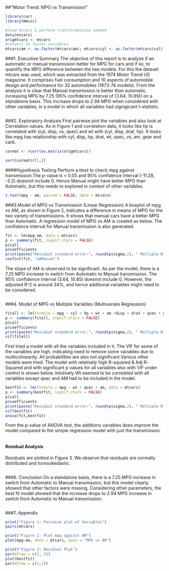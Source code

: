 ##"Motor Trend: MPG vs Transmission"
```r
library(car)
library(Hmisc)
```
```r
#load mtcars & perform transformations needed
data(mtcars)
origmtcars <- mtcars
#convert to factor variables
mtcars$am <- as.factor(mtcars$am); mtcars$cyl <- as.factor(mtcars$cyl); mtcars$vs <- as.factor(mtcars$vs); mtcars$gear <- as.factor(mtcars$gear); mtcars$carb <- as.factor(mtcars$carb); levels(mtcars$am) <- c("Auto", "Manual")
```
###1. Executive Summary
The objective of this report is to analyze if an automatic or manual transmission better for MPG for cars and if so, to quantify the MPG difference between the two models. For this the dataset mtcars was used, which was extracted from the 1974 Motor Trend US magazine. It comprises fuel consumption and 10 aspects of automobile design and performance for 32 automobiles (1973-74 models). From the analysis it is clear that Manual transmission is better than automatic, increasing MPG by 7.25 (95% confidence interval of (3.64, 10.85)) on a standalone basis. This increase drops to 2.94 MPG when considered with other variables, in a model in which all variables had signigicant t-statistic. 
```r
```
###2. Exploratory Analysis
First pairwise plot the variables and also look at Correlation values. As in Figure 1 and correlation data, it looks like hp is correlated with (cyl, disp, vs, qsec) and wt with (cyl, disp, drat, hp). It looks like mpg has relationship with cyl, disp, hp, drat, wt, qsec, vs, am, gear and carb.
```r
cormat <- rcorr(as.matrix(origmtcars))
```
```r
sort(cormat$r[1,])
```
####Hypothesis Testing 
Perform a ttest to check mpg against transmission.The p-value is < 0.05 and 95% confidence interval (-11.28, -3.2) doesnot include 0. Hence Manual might have better MPG than Automatic, but this needs to explored in context of other variables.
```r
t.test(mpg ~ am, paired = FALSE, data = mtcars)
```
###3.Model of MPG vs Transmission (Linear Regression)
A boxplot of mpg vs AM, as shown in Figure 2, indicates a difference in means of MPG for the two variety of transmissions. It shows that manual cars have a better MPG than Automatic. A regression model of MPG vs AM is created as below. The confidence interval for Manual transmission is also generated.
```r
fit <- lm(mpg~am, data = mtcars)
p <- summary(fit, signif.stars = FALSE)
p$call
p$coefficients
print(paste("Residual standard error:", round(p$sigma,2), " Multiple R-squared:", round(p$r.squared,2), " Adjusted R-squared:", round(p$adj.r.squared,2), "F-statistic:", round(p$fstatistic[1],2)))
confint(fit, "amManual")
```
The slope of AM is observed to be significant. As per the model, there is a 7.25 MPG increase in switch from Automatic to Manual transmission. The 95% confidence interval (3.64, 10.85) doesnot include 0. However, the adjusted R^2 is around 34%, and hence additional variables might need to be considered. 
```r
```
###4. Model of MPG vs Multiple Variables (Multivariate Regression)
```r
fitall <- lm(formula = mpg ~ cyl + hp + wt + am +disp + drat + qsec + gear + carb + vs, data = mtcars)
p <- summary(fitall, signif.stars = FALSE)
p$call
p$coefficients
print(paste("Residual standard error:", round(p$sigma,2), " Multiple R-squared:", round(p$r.squared,2), " Adjusted R-squared:", round(p$adj.r.squared,2), "F-statistic:", round(p$fstatistic[1],2)))
vif(fitall)
```
First tried a model with all the variables included in  it. The VIF for some of the variables are high, indicating need to remove some variables due to multicolinearity. All probabilities are also not significant.Various other models were tried. The model with relatively high R-squared & Adj R-Squared and with significant p values for all variables also with VIF under control is shown below. Intutively Wt seemed to be correlated with all variables except qsec and AM had to be included in the model. 
```r
bestfit <- lm(formula = mpg ~ wt + qsec + am, data = mtcars)
p <- summary(bestfit, signif.stars = FALSE)
p$call
p$coefficients
print(paste("Residual standard error:", round(p$sigma,2), " Multiple R-squared:", round(p$r.squared,2), " Adjusted R-squared:", round(p$adj.r.squared,2), "F-statistic:", round(p$fstatistic[1],2)))
vif(bestfit)
anova(fit,bestfit)
```
From the p-value of ANOVA test, the additions variables does improve the model compared to the simple regression model with just the transmission.
```r
```
#### Residual Analysis
Residuals are plotted in Figure 3. We observe that residuals are normally distributed and homoskedastic.
```r
```
###6. Conclusion
On a standalone basis, there is a 7.25 MPG increase in switch from Automatic to Manual transmission, but this model clearly showed that other factors were missing. Considering other parameters, the best fit model showed that the increase drops to 2.94 MPG increase in switch from Automatic to Manual transmission. 
```r
```
###7. Appendix
```r
print("Figure 1: Pairwise plot of Variables")
pairs(mtcars)

print("Figure 2: Plot mpg against AM")
plot(mpg~am, data = mtcars, main = "MPG vs AM")

print("Figure 3: Residual Plot")
par(mfrow = c(2, 2))
plot(bestfit)
par(mfrow = c(1,1))
```
